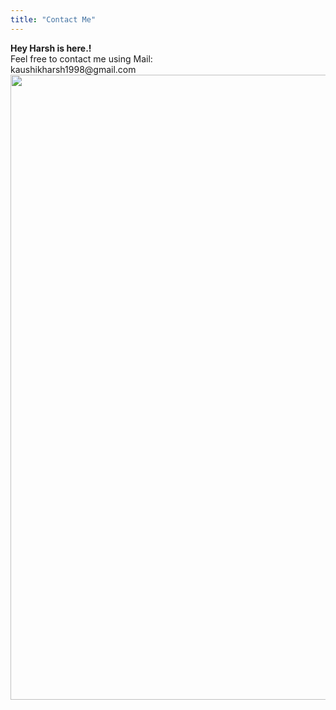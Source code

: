 ---
title: "Contact Me"
---

**Hey Harsh is here.!**  
Feel free to contact me using Mail:  
kaushikharsh1998@gmail.com
![](Mf1.jpg){width=1000}
